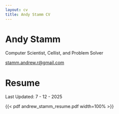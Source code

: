 ```yaml
---
layout: cv
title: Andy Stamm CV
---
```

# Andy Stamm

Computer Scientist, Cellist, and Problem Solver

<div id="webaddress">
<a href="stamm.andrew.r@gmail.com">stamm.andrew.r@gmail.com</a>
</div>


# Resume

Last Updated: 7 - 12 - 2025

{{< pdf andrew_stamm_resume.pdf width=100% >}} 






